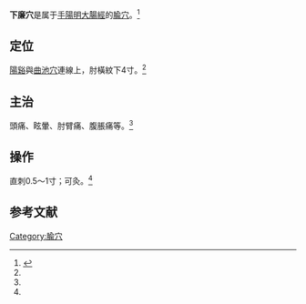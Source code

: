 {{medical}}
{{Infobox acupoint
|name = 下廉穴
|image = 
|imagesize = 
|caption =
|simplified = 下廉
|traditional = 下廉
|code = LI8
|pinyin = Xiàlián
|meridian = 手陽明大腸經
|location = [[陽谿穴|陽谿]]與[[曲池穴|曲池穴]]連線上，肘橫紋下4寸
|treat = 頭痛、眩暈、肘臂痛、腹脹痛等
|processing = 直刺0.5～1寸；可灸
|footnotes = 
}}
'''下廉穴'''是属于[[手陽明大腸經|手陽明大腸經]]的[[腧穴|腧穴]]。<ref name="针灸学">{{Cite book |title=针灸学 |url=https://archive.org/details/zhenjiuxue0000unse |author=孙国杰 主编 |publisher=[[上海科学技术出版社|上海科学技术出版社]] |year=1997 |pages=[https://archive.org/details/zhenjiuxue0000unse/page/44 44] |isbn=7-5323-4102-X}}</ref>

==定位==
[[陽谿穴|陽谿]]與[[曲池穴|曲池穴]]連線上，肘橫紋下4寸。<ref name="针灸学"/>

==主治==
頭痛、眩暈、肘臂痛、腹脹痛等。<ref name="针灸学"/>

==操作==
直刺0.5～1寸；可灸。<ref name="针灸学"/>

==参考文献==
{{reflist}}

{{经络}}
{{手陽明大腸經}}

{{DEFAULTSORT:X下}}
[[Category:腧穴|Category:腧穴]]